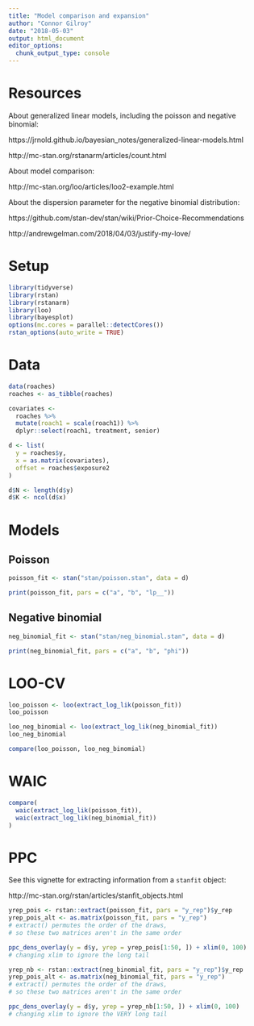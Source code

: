 ```yaml
---
title: "Model comparison and expansion"
author: "Connor Gilroy"
date: "2018-05-03"
output: html_document
editor_options: 
  chunk_output_type: console
---
```


# Resources

About generalized linear models, including the poisson and negative binomial:

https://jrnold.github.io/bayesian_notes/generalized-linear-models.html

http://mc-stan.org/rstanarm/articles/count.html

About model comparison: 

http://mc-stan.org/loo/articles/loo2-example.html

About the dispersion parameter for the negative binomial distribution:

https://github.com/stan-dev/stan/wiki/Prior-Choice-Recommendations

http://andrewgelman.com/2018/04/03/justify-my-love/

# Setup

```r
library(tidyverse)
library(rstan)
library(rstanarm)
library(loo)
library(bayesplot)
options(mc.cores = parallel::detectCores())
rstan_options(auto_write = TRUE)
```

# Data

```r
data(roaches)
roaches <- as_tibble(roaches)
```

```r
covariates <- 
  roaches %>%
  mutate(roach1 = scale(roach1)) %>%
  dplyr::select(roach1, treatment, senior) 

d <- list(
  y = roaches$y,
  x = as.matrix(covariates),
  offset = roaches$exposure2
)

d$N <- length(d$y)
d$K <- ncol(d$x)
```

# Models

## Poisson

```r
poisson_fit <- stan("stan/poisson.stan", data = d)
```

```r
print(poisson_fit, pars = c("a", "b", "lp__"))
```

## Negative binomial

```r
neg_binomial_fit <- stan("stan/neg_binomial.stan", data = d)
```

```r
print(neg_binomial_fit, pars = c("a", "b", "phi"))
```

# LOO-CV

```r
loo_poisson <- loo(extract_log_lik(poisson_fit))
loo_poisson
```

```r
loo_neg_binomial <- loo(extract_log_lik(neg_binomial_fit))
loo_neg_binomial
```

```r
compare(loo_poisson, loo_neg_binomial)
```

# WAIC

```r
compare(
  waic(extract_log_lik(poisson_fit)),
  waic(extract_log_lik(neg_binomial_fit))
)
```

# PPC 

See this vignette for extracting information from a `stanfit` object: 

http://mc-stan.org/rstan/articles/stanfit_objects.html

```r
yrep_pois <- rstan::extract(poisson_fit, pars = "y_rep")$y_rep
yrep_pois_alt <- as.matrix(poisson_fit, pars = "y_rep")
# extract() permutes the order of the draws, 
# so these two matrices aren't in the same order

ppc_dens_overlay(y = d$y, yrep = yrep_pois[1:50, ]) + xlim(0, 100)
# changing xlim to ignore the long tail
```

```r
yrep_nb <- rstan::extract(neg_binomial_fit, pars = "y_rep")$y_rep
yrep_pois_alt <- as.matrix(neg_binomial_fit, pars = "y_rep")
# extract() permutes the order of the draws, 
# so these two matrices aren't in the same order

ppc_dens_overlay(y = d$y, yrep = yrep_nb[1:50, ]) + xlim(0, 100)
# changing xlim to ignore the VERY long tail
```

